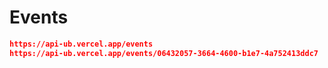 # Events

```json
https://api-ub.vercel.app/events
https://api-ub.vercel.app/events/06432057-3664-4600-b1e7-4a752413ddc7
```
  
